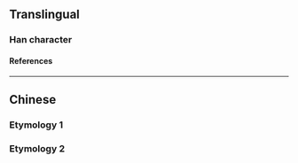 {{also|凈|淨}}
{{character info}}
==Translingual==
{{Han simplified forms|淨|浄|净}}

===Han character===
{{Han char|rn=15|rad=冫|as=06|sn=8|four=|canj=IMNSD|ids=⿰冫争}}

====References====
{{Han ref|kx=0132.201|hdz=10297.130|uh=51C0}}

----

==Chinese==
===Etymology 1===
{{zh-see|淨}}
===Etymology 2===
{{zh-see|凈}}